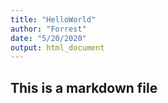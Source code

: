 ```yaml
---
title: "HelloWorld"
author: "Forrest"
date: "5/20/2020"
output: html_document
---
```


## This is a markdown file